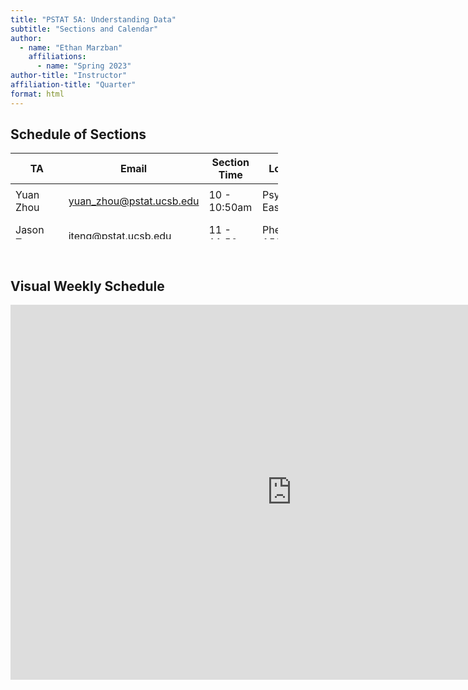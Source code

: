 ```yaml
---
title: "PSTAT 5A: Understanding Data"
subtitle: "Sections and Calendar"
author:
  - name: "Ethan Marzban"
    affiliations:
      - name: "Spring 2023"
author-title: "Instructor"
affiliation-title: "Quarter"
format: html
---
```


## Schedule of Sections

<table class="table" style="width: 85%; height: 138px;">
    <thead>
        <tr class="header" style="height: 26px;">
            <th style="height: 26px;">TA</th>
            <th style="height: 26px;">Email</th>
            <th style="height: 26px;">Section Time</th>
            <th style="height: 26px;">Location</th>
        </tr>
    </thead>
    <tbody>
        <tr class="odd" style="height: 28px;">
            <td style="height: 56px;">Yuan Zhou</td>
            <td style="height: 56px;"><a class="inline_disabled" href="mailto:yuan_zhou@pstat.ucsb.edu" target="_blank" rel="noopener">yuan_zhou@pstat.ucsb.edu</a></td>
            <td style="height: 28px;">10 - 10:50am</td>
            <td style="height: 28px;">Psychology East 1805</td>
        </tr>
        <tr class="odd" style="height: 28px;">
            <td style="height: 56px;">Jason Teng</td>
              <td style="height: 56px;"><a class="inline_disabled" href="mailto:jteng@pstat.ucsb.edu" target="_blank" rel="noopener">jteng@pstat.ucsb.edu</a></td>
            <td style="height: 28px;">11 - 11:50am</td>
            <td style="height: 28px;">Phelps 1525</td>
        </tr>
        <tr class="even" style="height: 28px;">
            <td style="height: 56px;" rowspan="2">Nickolas Thiessen</td>
            <td style="height: 56px;" rowspan="2"><a class="inline_disabled" href="mailto:nickolas@ucsb.edu" target="_blank" rel="noopener">nickolas@ucsb.edu</a></td>
            <td style="height: 28px;">12 - 12:50pm</td>
            <td style="height: 28px;">Phelps 1513</td>
        <tr class="even" style="height: 28px;">
            <td style="height: 28px;">1 - 1:50pm</td>
            <td style="height: 28px;">Phelps 1529</td>
        </tr>
    </tbody>
</table>

\

## Visual Weekly Schedule
<iframe src="https://calendar.google.com/calendar/embed?height=600&wkst=1&bgcolor=%23ffffff&ctz=America%2FLos_Angeles&mode=WEEK&src=cHN0YXQ1YS51Y3NiQGdtYWlsLmNvbQ&src=YWRkcmVzc2Jvb2sjY29udGFjdHNAZ3JvdXAudi5jYWxlbmRhci5nb29nbGUuY29t&src=ZW4udXNhI2hvbGlkYXlAZ3JvdXAudi5jYWxlbmRhci5nb29nbGUuY29t&color=%23039BE5&color=%2333B679&color=%230B8043" style="border-width:0" width="900" height="600" frameborder="0" scrolling="no"></iframe>